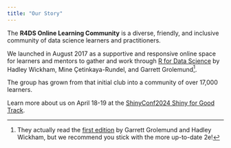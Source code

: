 ```yaml
---
title: "Our Story"
---
```


The **R4DS Online Learning Community** is a diverse, friendly, and inclusive community of data science learners and practitioners.

We launched in August 2017 as a supportive and responsive online space for learners and mentors to gather and work through [R for Data Science](https://r4ds.hadley.nz/) by Hadley Wickham, Mine Çetinkaya-Rundel, and Garrett Grolemund[^story-1].

[^story-1]: They actually read the [first edition](https://r4ds.had.co.nz/) by Garrett Grolemund and Hadley Wickham, but we recommend you stick with the more up-to-date 2e!

The group has grown from that initial club into a community of over 17,000 learners.

Learn more about us on April 18-19 at the [ShinyConf2024 Shiny for Good Track](https://www.shinyconf.com/).
